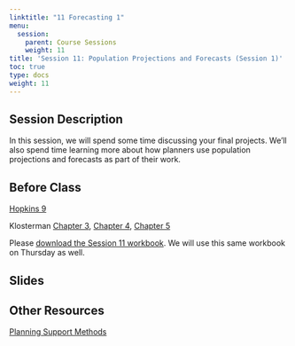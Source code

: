 ```yaml
---
linktitle: "11 Forecasting 1"
menu:
  session:
    parent: Course Sessions
    weight: 11
title: 'Session 11: Population Projections and Forecasts (Session 1)'
toc: true
type: docs
weight: 11
---
```


## Session Description

In this session, we will spend some time discussing your final projects. We'll also spend time learning more about how planners use population projections and forecasts as part of their work.

## Before Class

[Hopkins 9](https://uofi.box.com/s/p251aw1783lqevufdh137w8vogouv92q)

Klosterman [Chapter 3](https://uofi.box.com/s/q46d20tpwa5eynoqvcckon1c86yijr1y), [Chapter 4](https://uofi.box.com/s/8iueatbw3l3qebvfu9nesufzpvwntg0q), [Chapter 5](https://uofi.box.com/s/x0orydmrxcxaecmj4vyevwo398dtzeg6)

Please [download the Session 11 workbook](/schedule/session/11-Population_Projection_pt1_files/Session 11 Lab.zip). We will use this same workbook on Thursday as well.

## Slides

## Other Resources

[Planning Support Methods](https://planningsupport.org)